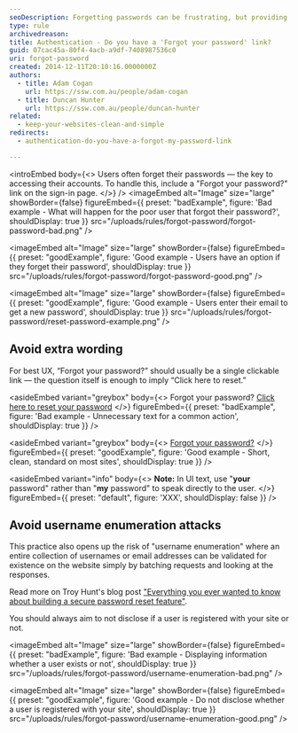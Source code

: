 ```yaml
---
seoDescription: Forgetting passwords can be frustrating, but providing a 'Forgot my password' link on the sign-in page makes it easy to regain access.
type: rule
archivedreason:
title: Authentication - Do you have a 'Forgot your password' link?
guid: 07cac45a-80f4-4acb-a9df-7408987536c0
uri: forgot-password
created: 2014-12-11T20:10:16.0000000Z
authors:
  - title: Adam Cogan
    url: https://ssw.com.au/people/adam-cogan
  - title: Duncan Hunter
    url: https://ssw.com.au/people/duncan-hunter
related:
  - keep-your-websites-clean-and-simple
redirects:
  - authentication-do-you-have-a-forgot-my-password-link

---
```


<introEmbed
  body={<>
Users often forget their passwords — the key to accessing their accounts. To handle this, include a "Forgot your password?" link on the sign-in page.
  </>}
/>
<imageEmbed
  alt="Image"
  size="large"
  showBorder={false}
  figureEmbed={{
    preset: "badExample",
    figure: 'Bad example - What will happen for the poor user that forgot their password?',
    shouldDisplay: true
  }}
  src="/uploads/rules/forgot-password/forgot-password-bad.png"
/>

<imageEmbed
  alt="Image"
  size="large"
  showBorder={false}
  figureEmbed={{
    preset: "goodExample",
    figure: 'Good example - Users have an option if they forget their password',
    shouldDisplay: true
  }}
  src="/uploads/rules/forgot-password/forgot-password-good.png"
/>

<imageEmbed
  alt="Image"
  size="large"
  showBorder={false}
  figureEmbed={{
    preset: "goodExample",
    figure: 'Good example - Users enter their email to get a new password',
    shouldDisplay: true
  }}
  src="/uploads/rules/forgot-password/reset-password-example.png"
/>

## Avoid extra wording

For best UX, “Forgot your password?” should usually be a single clickable link — the question itself is enough to imply “Click here to reset.”

<asideEmbed
  variant="greybox"
  body={<>
    Forgot your password? [Click here to reset your password](#)
  </>}
  figureEmbed={{
    preset: "badExample",
    figure: 'Bad example - Unnecessary text for a common action',
    shouldDisplay: true
  }}
/>

<asideEmbed
  variant="greybox"
  body={<>
    [Forgot your password?](#)
  </>}
  figureEmbed={{
    preset: "goodExample",
    figure: 'Good example - Short, clean, standard on most sites',
    shouldDisplay: true
  }}
/>

<asideEmbed
  variant="info"
  body={<>
    **Note:** In UI text, use "**your** password" rather than "**my** password" to speak directly to the user.
  </>}
  figureEmbed={{
    preset: "default",
    figure: 'XXX',
    shouldDisplay: false
  }}
/>

## Avoid username enumeration attacks

This practice also opens up the risk of "username enumeration" where an entire collection of usernames or email addresses can be validated for existence on the website simply by batching requests and looking at the responses.

Read more on Troy Hunt's blog post ["Everything you ever wanted to know about building a secure password reset feature"](http://www.troyhunt.com/2012/05/everything-you-ever-wanted-to-know.html).

You should always aim to not disclose if a user is registered with your site or not.

<imageEmbed
  alt="Image"
  size="large"
  showBorder={false}
  figureEmbed={{
    preset: "badExample",
    figure: 'Bad example - Displaying information whether a user exists or not',
    shouldDisplay: true
  }}
  src="/uploads/rules/forgot-password/username-enumeration-bad.png"
/>

<imageEmbed
  alt="Image"
  size="large"
  showBorder={false}
  figureEmbed={{
    preset: "goodExample",
    figure: 'Good example - Do not disclose whether a user is registered with your site',
    shouldDisplay: true
  }}
  src="/uploads/rules/forgot-password/username-enumeration-good.png"
/>